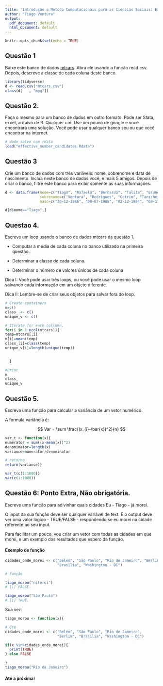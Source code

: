 ```yaml
---
title: 'Introdução a Método Computacionais para as Ciências Sociais: Exercício 2'
author: "Tiago Ventura"
output:
  pdf_document: default
  html_document: default
---
```


```r
knitr::opts_chunk$set(echo = TRUE)
```


## Questão 1

Baixe este banco de dados [mtcars](https://www.dropbox.com/s/zks9aom2ff085uw/mtcars.csv?dl=0). Abra ele usando a função read.csv. Depois, descreve a classe de cada coluna deste banco. 

```r
library(tidyverse)
d <- read.csv("mtcars.csv")
class(d[   , "mpg"])
```

## Questão 2.

Faça o mesmo para um banco de dados em outro formato. Pode ser Stata, excel, arquivo de R. Qualquer um. Use um pouco de google e você encontrará uma solução.  Você pode usar qualquer banco seu ou que você encontrar na internet. 

```r
# dado salvo com rdata
load("effective_number_candidates.Rdata")
```

## Questão 3

Crie um banco de dados com três variáveis: nome, sobrenome e data de nascimento. Inclua neste banco de dados você, e mais 5 amigos. Depois de criar o banco, filtre este banco para exibir somente as suas informações. 

```r
d <- data.frame(nome=c("Tiago", "Rafaela", "Bernardo", "Talita", "Bruno"), 
                sobrenome=c("Ventura", "Rodrigues", "Cotrim", "Tanscheit", "Moreno"), 
                nasc=c("30-12-1986", "08-07-1988", "02-12-1984", "09-11-2000", "20-10-1982"))

d[d$nome=="Tiago",]
```


## Questao 4.

Escreve um loop usando o banco de dados mtcars da questão 1. 

- Computar a média de cada coluna no banco utilizado na primeira questão.

- Determinar a classe de cada coluna. 

- Determinar o número de valores únicos de cada coluna

Dica I: Você pode usar três loops, ou você pode usar o mesmo loop salvando cada informação em um objeto diferente. 

Dica II: Lembre-se de criar seus objetos para salvar fora do loop.

```r

# Create containers
m=c()
class_ <- c()
unique_v <- c()

# Iterate for each collumn.
for(i in 1:ncol(mtcars)){
temp=mtcars[,i]
m[i]=mean(temp)
class_[i]=class(temp)
unique_v[i]=length(unique(temp))

  
  }

#Print
m
class_
unique_v

```


## Questão 5.

Escreva uma função para calcular a variância de um vetor numérico. 

A formula variância é:

$$
Var = \sum \frac{(x_{i}-\bar{x})^2}{n}
$$

```r

var_t <- function(x){
numerator = sum((x-mean(x))^2)
denominator=length(x)
variance=numerator/denominator

# retorno
return(variance)}

var_t(c(1:1000))
var(c(1:1000))
```

## Questão 6: Ponto Extra, Não obrigatória. 

Escreve uma função para adivinhar quais cidades Eu - Tiago - já morei. 


O input da sua função deve ser qualquer variável de text. E o output deve ver uma valor lógico - TRUE/FALSE - respondendo se eu morei na cidade referente ao seu input.

Para facilitar um pouco, vou criar um vetor com todas as cidades em que morei, e um exemplo dos resultados que espero da função. 


#### Exemplo de função
```r

cidades_onde_morei <- c("Belém", "São Paulo", "Rio de Janeiro", "Berlim", 
                        "Brasília", "Washington - DC")

# função

tiago_morou("niteroi")
# [1] FALSE. 

tiago_morou("São Paulo")
# [1] TRUE. 


```

Sua vez:

```r
tiago_morou <- function(x){

# Cre
cidades_onde_morei <- c("Belém", "São Paulo", "Rio de Janeiro", 
                        "Berlim", "Brasília", "Washington - DC")

if(x %in%cidades_onde_morei){
  print(TRUE)
} else FALSE

}
tiago_morou("Rio de Janeiro")
```






#### Até a próxima!


